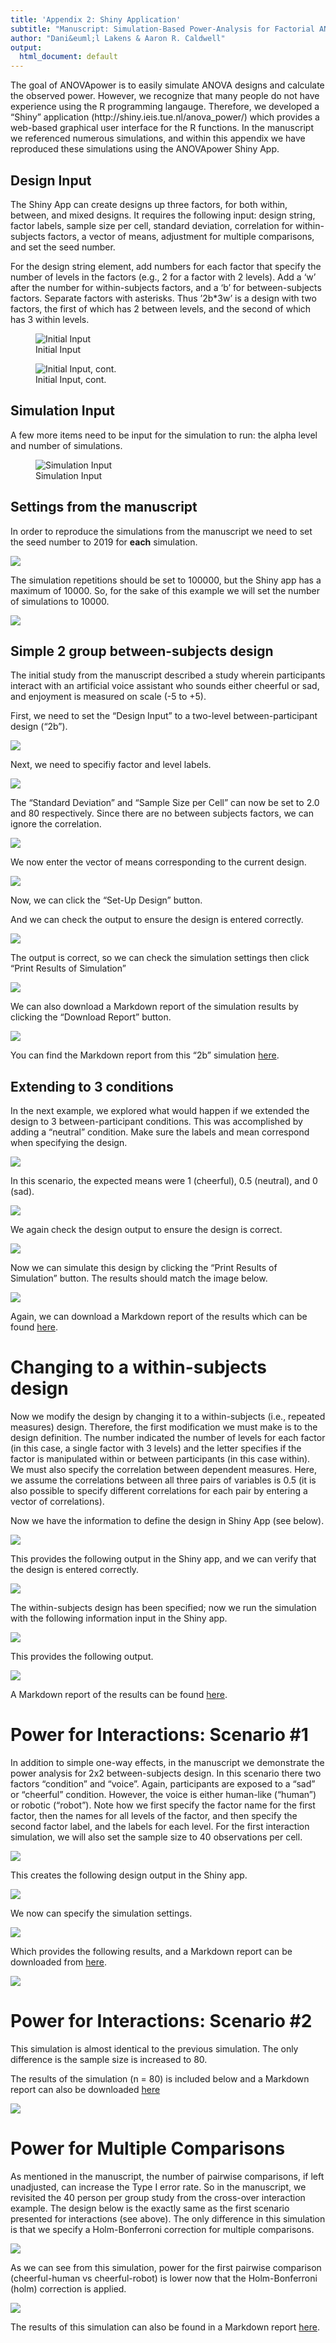 ```yaml
---
title: 'Appendix 2: Shiny Application'
subtitle: "Manuscript: Simulation-Based Power-Analysis for Factorial ANOVA Designs"
author: "Dani&euml;l Lakens & Aaron R. Caldwell"
output:
  html_document: default
---
```


The goal of ANOVApower is to easily simulate ANOVA designs and calculate the observed power. 
However, we recognize that many people do not have experience using the R programming langauge.
Therefore, we developed a "Shiny" application (http://shiny.ieis.tue.nl/anova_power/) which provides a web-based graphical user interface for the R functions.
In the manuscript we referenced numerous simulations, and within this appendix we have reproduced these simulations using the ANOVApower Shiny App.

## Design Input

The Shiny App can create designs up three factors, for both within, between, and mixed designs. It requires the following input: design string, factor labels, sample size per cell, standard deviation, correlation for within-subjects factors, a vector of means, adjustment for multiple comparisons, and set the seed number.

For the design string element, add numbers for each factor that specify the number of levels in the factors (e.g., 2 for a factor with 2 levels). Add a 'w' after the number for within-subjects factors, and a 'b' for between-subjects factors. Separate factors with asterisks. Thus '2b*3w' is a design with two factors, the first of which has 2 between levels, and the second of which has 3 within levels.

![Initial Input](https://raw.githubusercontent.com/Lakens/ANOVA_power_simulation/master/Appendix/DataEntry.PNG)

![Initial Input, cont.](https://raw.githubusercontent.com/Lakens/ANOVA_power_simulation/master/Appendix/DataEntry2.PNG)

## Simulation Input

A few more items need to be input for the simulation to run: the alpha level and number of simulations.

![Simulation Input](https://raw.githubusercontent.com/Lakens/ANOVA_power_simulation/master/Appendix/ANOVApowerInput.PNG)

## Settings from the manuscript

In order to reproduce the simulations from the manuscript we need to set the seed number to 2019 for **each** simulation.

![](https://raw.githubusercontent.com/Lakens/ANOVA_power_simulation/master/Appendix/2019_set_seed.PNG)

The simulation repetitions should be set to 100000, but the Shiny app has a maximum of 10000.
So, for the sake of this example we will set the number of simulations to 10000.

![](https://raw.githubusercontent.com/Lakens/ANOVA_power_simulation/master/Appendix/Num_Simulations.PNG)

## Simple 2 group between-subjects design

The initial study from the manuscript described a study wherein participants interact with an artificial voice assistant who sounds either cheerful or sad, and enjoyment is measured on scale (-5 to +5). 

First, we need to set the "Design Input" to a two-level between-participant design ("2b").

![](https://raw.githubusercontent.com/Lakens/ANOVA_power_simulation/master/Appendix/DesignInput_2bSim.PNG)

Next, we need to specifiy factor and level labels.

![](https://raw.githubusercontent.com/Lakens/ANOVA_power_simulation/master/Appendix/FactorLabels_2bSim.PNG)

The "Standard Deviation" and "Sample Size per Cell" can now be set to 2.0 and 80 respectively.
Since there are no between subjects factors, we can ignore the correlation.

![](https://raw.githubusercontent.com/Lakens/ANOVA_power_simulation/master/Appendix/SizeSDCorr_2bSim.PNG)

We now enter the vector of means corresponding to the current design.

![](https://raw.githubusercontent.com/Lakens/ANOVA_power_simulation/master/Appendix/Means_2bSim.PNG)

Now, we can click the "Set-Up Design" button.

And we can check the output to ensure the design is entered correctly.

![](https://raw.githubusercontent.com/Lakens/ANOVA_power_simulation/master/Appendix/DesignOutput_2bSim.PNG)

The output is correct, so we can check the simulation settings then click "Print Results of Simulation"

![](https://raw.githubusercontent.com/Lakens/ANOVA_power_simulation/master/Appendix/SimResult_2bSim.PNG)

We can also download a Markdown report of the simulation results by clicking the "Download Report" button.

![](https://raw.githubusercontent.com/Lakens/ANOVA_power_simulation/master/Appendix/DownloadReport.PNG)

You can find the Markdown report from this "2b" simulation [here](https://github.com/Lakens/ANOVA_power_simulation/blob/master/Appendix/Report_2bSim.pdf).

## Extending to 3 conditions

In the next example, we explored what would happen if we extended the design to 3 between-participant conditions.
This was accomplished by adding a "neutral" condition.
Make sure the labels and mean correspond when specifying the design. 

![](https://raw.githubusercontent.com/Lakens/ANOVA_power_simulation/master/Appendix/DesignInput1_3b1Sim.PNG)

In this scenario, the expected means were 1 (cheerful), 0.5 (neutral), and 0 (sad). 

![](https://raw.githubusercontent.com/Lakens/ANOVA_power_simulation/master/Appendix/DesignInput2_3b1Sim.PNG)

We again check the design output to ensure the design is correct.

![](https://raw.githubusercontent.com/Lakens/ANOVA_power_simulation/master/Appendix/DesignOutput_3b1Sim.PNG)

Now we can simulate this design by clicking the "Print Results of Simulation" button. The results should match the image below.

![](https://raw.githubusercontent.com/Lakens/ANOVA_power_simulation/master/Appendix/SimResult_2bSim.PNG)

Again, we can download a Markdown report of the results which can be found [here](https://github.com/Lakens/ANOVA_power_simulation/blob/master/Appendix/Report_3b1Sim.pdf).

# Changing to a within-subjects design

Now we modify the design by changing it to a within-subjects (i.e., repeated measures) design. 
Therefore, the first modification we must make is to the design definition. The number indicated the number of levels for each factor (in this case, a single factor with 3 levels) and the letter specifies if the factor is manipulated within or between participants (in this case within). We must also specify the correlation between dependent measures. Here, we assume the correlations between all three pairs of variables is 0.5 (it is also possible to specify different correlations for each pair by entering a vector of correlations).

Now we have the information to define the design in Shiny App (see below).

![](https://raw.githubusercontent.com/Lakens/ANOVA_power_simulation/master/Appendix/DesignInput_3wSim.PNG)

This provides the following output in the Shiny app, and we can verify that the design is entered correctly.

![](https://raw.githubusercontent.com/Lakens/ANOVA_power_simulation/master/Appendix/DesignOutput_3wSim.PNG)

The within-subjects design has been specified; now we run the simulation with the following information input in the Shiny app.

![](https://raw.githubusercontent.com/Lakens/ANOVA_power_simulation/master/Appendix/SimInput_3w.PNG)

This provides the following output.

![](https://raw.githubusercontent.com/Lakens/ANOVA_power_simulation/master/Appendix/SimResult_3wSim.PNG)

A Markdown report of the results can be found [here](https://github.com/Lakens/ANOVA_power_simulation/blob/master/Appendix/Report_3wSim.pdf).

# Power for Interactions: Scenario #1

In addition to simple one-way effects, in the manuscript we demonstrate the power analysis for 2x2 between-subjects design.
In this scenario there two factors "condition" and "voice".
Again, participants are exposed to a "sad" or "cheerful" condition.
However, the voice is either human-like ("human") or robotic ("robot"). 
Note how we first specify the factor name for the first factor, then the names for all levels of the factor, and then specify the second factor label, and the labels for each level. 
For the first interaction simulation, we will also set the sample size to 40 observations per cell.

![](https://raw.githubusercontent.com/Lakens/ANOVA_power_simulation/master/Appendix/DesignInput_Inter1Sim.PNG)

This creates the following design output in the Shiny app.

![](https://raw.githubusercontent.com/Lakens/ANOVA_power_simulation/master/Appendix/DesignOutput_Inter1Sim.PNG)

We now can specify the simulation settings.

![](https://raw.githubusercontent.com/Lakens/ANOVA_power_simulation/master/Appendix/SimInput_3w.PNG)

Which provides the following results, and a Markdown report can be downloaded from [here](https://github.com/Lakens/ANOVA_power_simulation/blob/master/Appendix/Report_3wSim.pdf).

![](https://raw.githubusercontent.com/Lakens/ANOVA_power_simulation/master/Appendix/SimResult_Inter1Sim.PNG)

# Power for Interactions: Scenario #2

This simulation is almost identical to the previous simulation.
The only difference is the sample size is increased to 80.

The results of the simulation (n = 80) is included below and a Markdown report can also be downloaded [here](https://github.com/Lakens/ANOVA_power_simulation/blob/master/Appendix/Report_Inter2.pdf)

![](https://raw.githubusercontent.com/Lakens/ANOVA_power_simulation/master/Appendix/SimResult_Inter2Sim.PNG)

# Power for Multiple Comparisons

As mentioned in the manuscript, the number of pairwise comparisons, if left unadjusted, can increase the Type I error rate.
So in the manuscript, we revisited the 40 person per group study from the cross-over interaction example.
The design below is the exactly same as the first scenario presented for interactions (see above). 
The only difference in this simulation is that we specify a Holm-Bonferroni correction for multiple comparisons.

![](https://raw.githubusercontent.com/Lakens/ANOVA_power_simulation/master/Appendix/SimInput_Multi.PNG)

As we can see from this simulation, power for the first pairwise comparison (cheerful-human vs cheerful-robot) is lower now that the Holm-Bonferroni (holm) correction is applied. 

![](https://raw.githubusercontent.com/Lakens/ANOVA_power_simulation/master/Appendix/SimResult_MultiSim.PNG)

The results of this simulation can also be found in a Markdown report [here](https://github.com/Lakens/ANOVA_power_simulation/blob/master/Appendix/Report_Multi.pdf).
